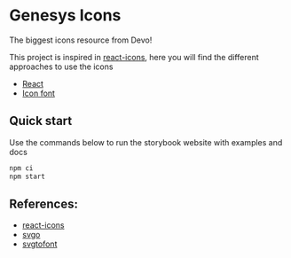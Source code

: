 
<Meta title="Introduction" />

# Genesys Icons

The biggest icons resource from Devo!

This project is inspired in [react-icons](https://react-icons.github.io/react-icons/),
here you will find the different approaches to use the icons

- [React](?path=/story/react-installation--page)
- [Icon font](?path=/story/font-installation--page)

## Quick start

Use the commands below to run the storybook website with examples and docs

```js
npm ci
npm start
```

## References:

- [react-icons](https://react-icons.github.io/react-icons/)
- [svgo](https://www.npmjs.com/package/svgo)
- [svgtofont](https://www.npmjs.com/package/svgtofont)
